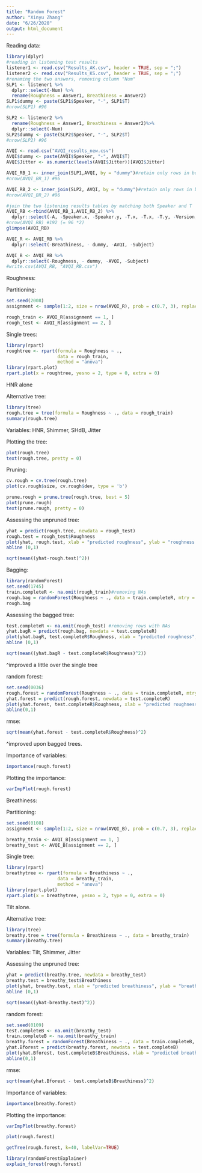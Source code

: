 ```yaml
---
title: "Random Forest"
author: "Xinyu Zhang"
date: "6/26/2020"
output: html_document
---
```

Reading data:
```r
library(dplyr)
#reading in listening test results
listener1 <- read.csv("Results_AK.csv", header = TRUE, sep = ";")
listener2 <- read.csv("Results_KS.csv", header = TRUE, sep = ";")
#renaming the two answers, removing column "Num"
SLP1 <- listener1 %>%
  dplyr::select(-Num) %>% 
  rename(Roughness = Answer1, Breathiness = Answer2)
SLP1$dummy <- paste(SLP1$Speaker, "-", SLP1$T)
#nrow(SLP1) #96

SLP2 <- listener2 %>%
  rename(Roughness = Answer1, Breathiness = Answer2)%>%
  dplyr::select(-Num)
SLP2$dummy <- paste(SLP2$Speaker, "-", SLP2$T)
#nrow(SLP2) #96

AVQI <- read.csv("AVQI_results_new.csv")
AVQI$dummy <- paste(AVQI$Speaker, "-", AVQI$T)
AVQI$Jitter <- as.numeric(levels(AVQI$Jitter))[AVQI$Jitter]

AVQI_RB_1 <- inner_join(SLP1,AVQI, by = "dummy")#retain only rows in both sets
#nrow(AVQI_BR_1) #96

AVQI_RB_2 <- inner_join(SLP2, AVQI, by = "dummy")#retain only rows in both sets
#nrow(AVQI_BR_2) #96

#join the two listening results tables by matching both Speaker and T
AVQI_RB <-rbind(AVQI_RB_1,AVQI_RB_2) %>% 
  dplyr::select(-A, -Speaker.x, -Speaker.y, -T.x, -T.x, -T.y, -Version, -Z)
#nrow(AVQI_RB) #192 (= 96 *2)
glimpse(AVQI_RB)

AVQI_R <- AVQI_RB %>% 
  dplyr::select(-Breathiness, - dummy, -AVQI, -Subject)

AVQI_B <- AVQI_RB %>% 
  dplyr::select(-Roughness, - dummy, -AVQI, -Subject)
#write.csv(AVQI_RB, "AVQI_RB.csv")
```

Roughness:

Partitioning:
```r
set.seed(2008)
assignment <- sample(1:2, size = nrow(AVQI_R), prob = c(0.7, 3), replace = TRUE)

rough_train <- AVQI_R[assignment == 1, ]
rough_test <- AVQI_R[assignment == 2, ]
```

Single trees:
```r
library(rpart)
roughtree <- rpart(formula = Roughness ~ .,
                   data = rough_train,
                   method = "anova")
library(rpart.plot)
rpart.plot(x = roughtree, yesno = 2, type = 0, extra = 0)
```

HNR alone

Alternative tree:
```r
library(tree)
rough.tree = tree(formula = Roughness ~ ., data = rough_train) 
summary(rough.tree)
```
Variables: HNR, Shimmer, SHdB, Jitter

Plotting the tree:
```r
plot(rough.tree)
text(rough.tree, pretty = 0)
```

Pruning:
```r
cv.rough = cv.tree(rough.tree)
plot(cv.rough$size, cv.rough$dev, type = 'b')

prune.rough = prune.tree(rough.tree, best = 5)
plot(prune.rough)
text(prune.rough, pretty = 0)
```



Assessing the unpruned tree:
```r
yhat = predict(rough.tree, newdata = rough_test)
rough.test = rough_test$Roughness
plot(yhat, rough.test, xlab = "predicted roughness", ylab = "roughness by SLPs")
abline (0,1)
```

```r
sqrt(mean((yhat-rough.test)^2))
```

Bagging:
```r
library(randomForest)
set.seed(1745)
train.completeR <- na.omit(rough_train)#removing NAs
rough.bag = randomForest(Roughness ~ ., data = train.completeR, mtry = 7, importance = TRUE)
rough.bag
```

Assessing the bagged tree:
```r
test.completeR <- na.omit(rough_test) #removing rows with NAs
yhat.bagR = predict(rough.bag, newdata = test.completeR)
plot(yhat.bagR, test.completeR$Roughness, xlab = "predicted roughness", ylab = "roughness by SLPs" )
abline (0,1)
```

```r
sqrt(mean((yhat.bagR - test.completeR$Roughness)^2))
```
^improved a little over the single tree

random forest:
```r
set.seed(0036)
rough.forest = randomForest(Roughness ~ ., data = train.completeR, mtry = 2, importance = TRUE)
yhat.forest = predict(rough.forest, newdata = test.completeR)
plot(yhat.forest, test.completeR$Roughness, xlab = "predicted roughness", ylab = "roughness by SLPs")
abline(0,1)
```

rmse:
```r
sqrt(mean(yhat.forest - test.completeR$Roughness)^2)
```
^improved upon bagged trees.

Importance of variables:
```r
importance(rough.forest)
```
Plotting the importance:
```r
varImpPlot(rough.forest)
```

Breathiness:

Partitioning:
```r
set.seed(0108)
assignment <- sample(1:2, size = nrow(AVQI_B), prob = c(0.7, 3), replace = TRUE)

breathy_train <- AVQI_B[assignment == 1, ]
breathy_test <- AVQI_B[assignment == 2, ]
```

Single tree:
```r
library(rpart)
breathytree <- rpart(formula = Breathiness ~ .,
                   data = breathy_train,
                   method = "anova")
library(rpart.plot)
rpart.plot(x = breathytree, yesno = 2, type = 0, extra = 0)
```
Tilt alone.

Alternative tree:
```r
library(tree)
breathy.tree = tree(formula = Breathiness ~ ., data = breathy_train) 
summary(breathy.tree)
```
Variables: Tilt, Shimmer, Jitter


Assessing the unpruned tree:
```r
yhat = predict(breathy.tree, newdata = breathy_test)
breathy.test = breathy_test$Breathiness
plot(yhat, breathy.test, xlab = "predicted breathiness", ylab = "breathiness by SLPs" )
abline (0,1)
```

```r
sqrt(mean((yhat-breathy.test)^2))
```




random forest:
```r
set.seed(0109)
test.completeB <- na.omit(breathy_test)
train.completeB <- na.omit(breathy_train)
breathy.forest = randomForest(Breathiness ~ ., data = train.completeB, mtry = 2, importance = TRUE)
yhat.Bforest = predict(breathy.forest, newdata = test.completeB)
plot(yhat.Bforest, test.completeB$Breathiness, xlab = "predicted breathiness", ylab = "breathiness by SLPs")
abline(0,1)
```

rmse:
```r
sqrt(mean(yhat.Bforest - test.completeB$Breathiness)^2)
```

Importance of variables:
```r
importance(breathy.forest)
```


Plotting the importance:
```r
varImpPlot(breathy.forest)
```

```r
plot(rough.forest)
```

```r
getTree(rough.forest, k=40, labelVar=TRUE)
```

```r
library(randomForestExplainer)
explain_forest(rough.forest)
```




